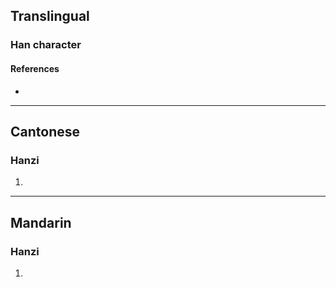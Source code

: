 {{character info}}
==Translingual==

===Han character===
{{Han char|rn=75|rad=木|as=09|sn=13|four=|canj=DMWV|ids=⿰木要}}

====References====
* {{Han ref|kx=0538.250|dkj=15107|dj=0926.070|hdz=21245.060|uh=6946|ud=26950}}

----

==Cantonese==

===Hanzi===
{{yue-hanzi|jyut=[[jiu1]]|y=yiu1}}

# {{rfdef|yue|sort=木09}}

----

==Mandarin==

===Hanzi===
{{cmn-hanzi|pin=[[yāo]] ([[yao1]])|wg=yao<sup>1</sup>}}

# {{rfdef|cmn|sort=木09}}